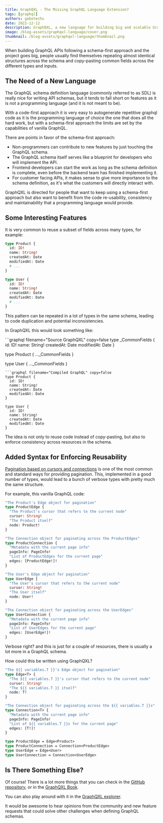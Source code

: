 ```yaml
---
title: GraphQXL - The Missing GraphQL Language Extension?
tags: [graphql]
authors: gabotechs
date: 2022-12-12
description: GraphQXL, a new language for building big and scalable GraphQL server-side schemas
image: /blog-assets/graphqxl-language/cover.png
thumbnail: /blog-assets/graphqxl-language/thumbnail.png
---
```



When building GraphQL APIs following a schema-first approach and the project goes big, people
usually find themselves repeating almost identical structures across the schema and copy-pasting
common fields across the different types and inputs.

## The Need of a New Language

The GraphQL schema definition language (commonly referred to as SDL) is really nice for writing API
schemas, but it tends to fall short on features as it is not a programming language (and it is not
meant to be).

With a code-first approach it is very easy to autogenerate repetitive graphql code as it is the
programming language of choice the one that does all the hard work, but with a schema-first approach
the limits are set by the capabilities of vanilla GraphQL.

There are points in favor of the schema-first approach:

- Non-programmers can contribute to new features by just touching the GraphQL schema.
- The GraphQL schema itself serves like a blueprint for developers who will implement the API.
- Frontend developers can start the work as long as the schema definition is complete, even before
  the backend team has finished implementing it.
- For customer facing APIs, it makes sense to give more importance to the schema definition, as it's
  what the customers will directly interact with.

GraphQXL is directed for people that want to keep using a schema-first approach but also want to
benefit from the code re-usability, consistency and maintainability that a programming language
would provide.

## Some Interesting Features

It is very common to reuse a subset of fields across many types, for example:

```graphql
type Product {
  id: ID!
  name: String!
  createdAt: Date
  modifiedAt: Date
  # ...
}

type User {
  id: ID!
  name: String!
  createdAt: Date
  modifiedAt: Date
  # ...
}
```

This pattern can be repeated in a lot of types in the same schema, leading to code duplication and
potential inconsistencies.

In GraphQXL this would look something like:

<Comparison>
```graphql filename="Source GraphQXL" copy=false
type _CommonFields {
  id: ID!
  name: String!
  createdAt: Date
  modifiedAt: Date
}

type Product {
  ..._CommonFields
}

type User {
  ..._CommonFields
}
```
```graphql filename="Compiled GraphQL" copy=false
type Product {
  id: ID!
  name: String!
  createdAt: Date
  modifiedAt: Date
}

type User {
  id: ID!
  name: String!
  createdAt: Date
  modifiedAt: Date
}
```
</Comparison>

The idea is not only to reuse code instead of copy-pasting, but also to enforce consistency across
resources in the schema.

## Added Syntax for Enforcing Reusability

[Pagination based on cursors and connections](https://relay.dev/graphql/connections.htm) is one of
the most common and standard ways for providing pagination. This, implemented in a good number of
types, would lead to a bunch of verbose types with pretty much the same structure.

For example, this vanilla GraphQL code:

```graphql
"The Product's Edge object for pagination"
type ProductEdge {
  "The Product's cursor that refers to the current node"
  cursor: String!
  "The Product itself"
  node: Product!
}

"The Connection object for paginating across the ProductEdges"
type ProductConnection {
  "Metadata with the current page info"
  pageInfo: PageInfo!
  "List of ProductEdges for the current page"
  edges: [ProductEdge!]!
}

"The User's Edge object for pagination"
type UserEdge {
  "The User's cursor that refers to the current node"
  cursor: String!
  "The User itself"
  node: User!
}

"The Connection object for paginating across the UserEdges"
type UserConnection {
  "Metadata with the current page info"
  pageInfo: PageInfo!
  "List of UserEdges for the current page"
  edges: [UserEdge!]!
}
```

Verbose right? and this is just for a couple of resources, there is usually a lot more in a GraphQL
schema.

How could this be written using GraphQXL?

```graphql
"The ${{ variables.T }}'s Edge object for pagination"
type Edge<T> {
  "The ${{ variables.T }}'s cursor that refers to the current node"
  cursor: String!
  "The ${{ variables.T }} itself"
  node: T!
}

"The Connection object for paginating across the ${{ variables.T }}s"
type Connection<T> {
  "Metadata with the current page info"
  pageInfo: PageInfo!
  "List of ${{ variables.T }}s for the current page"
  edges: [T!]!
}

type ProductEdge = Edge<Product>
type ProductConnection = Connection<ProductEdge>
type UserEdge = Edge<User>
type UserConnection = Connection<UserEdge>
```

## Is There Something Else?

Of course! There is a lot more things that you can check in the
[GitHub repository](https://github.com/gabotechs/graphqxl), or in the
[GraphQXL Book](https://gabotechs.github.io/graphqxl).

You can also play around with it in the [GraphQXL explorer](https://graphqxl-explorer.vercel.app).

It would be awesome to hear opinions from the community and new feature requests that could solve
other challenges when defining GraphQL schemas.
